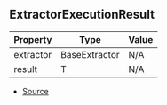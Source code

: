 ## ExtractorExecutionResult

| Property | Type | Value |
| ----------- | ----------- | ----------- |
| extractor | BaseExtractor | N/A |
| result | T | N/A |


- [Source](https://github.com/Androz2091/discord-player/blob/cd18f37/packages/discord-player/src/extractors/ExtractorExecutionContext.ts#L180)